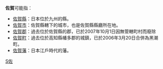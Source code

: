 '''佐賀'''可能指：

* [[佐賀縣|佐賀縣]]：日本位於九州的縣。
* [[佐賀市|佐賀市]]：佐賀縣轄下的城市，也是佐賀縣縣廳所在地。
* [[佐賀郡|佐賀郡]]：過去位於佐賀縣的郡，已於2007年10月1日因無管轄町村而廢除
* [[佐賀町|佐賀町]]：過去位於高知縣幡多郡的城鎮，已於2006年3月20日合併為黑潮町。
* [[佐賀藩|佐賀藩]]：日本江戶時代的藩。

{{消歧义|Z|Cat=二字地名消歧义}}
{{DEFAULTSORT: Saga}}

[[Category:二字日本地名消歧義|S佐]]